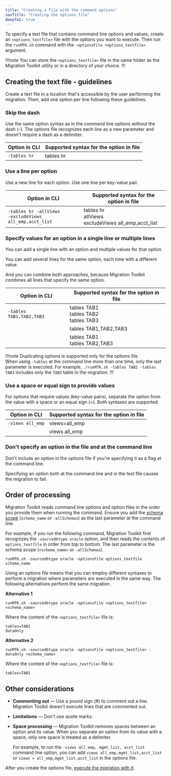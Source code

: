 ```yaml
---
title: "Creating a file with the command options"
navTitle: "Creating the options file"
deepToC: true
---
```


To specify a text file that contains command line options and values, create an `<options_textfile>` file with the options you want to execute. Then run the `runMTK.sh` command with the `-optionsFile <options_textfile>` argument.

!!!note
   You can store the `<options_textfile>` file in the same folder as the Migration Toolkit utility or in a directory of your choice.
!!!

## Creating the text file - guidelines

Create a text file in a location that's accessible by the user performing the migration. Then, add one option per line following these guidelines.

### Skip the dash

Use the same option syntax as in the command line options without the dash (-). The options file recognizes each line as a new parameter and doesn't require a dash as a delimiter.

| Option in CLI  | Supported syntax for the option in file |
|----------------|-----------------------------------------|
| `-tables hr`   | tables hr                               |

### Use a line per option

Use a new line for each option. Use one line per key-value pair.

| Option in CLI                                                  | Supported syntax for the option in file                       |
|----------------------------------------------------------------|---------------------------------------------------------------|
| `-tables hr -allViews` <br/> `-excludeViews all_emp,acct_list` | tables hr <br/> allViews <br/> excludeViews all_emp,acct_list |

### Specify values for an option in a single line or multiple lines

You can add a single line with an option and multiple values for that option.

You can add several lines for the same option, each time with a different value.

And you can combine both approaches, because Migration Toolkit combines all lines that specify the same option.

| Option in CLI            | Supported syntax for the option in file         |
|--------------------------|-------------------------------------------------|
| `-tables TAB1,TAB2,TAB3` | tables TAB1 <br/> tables TAB2 <br/> tables TAB3 |
|                          | tables TAB1,TAB2,TAB3                           |
|                          | tables TAB1 <br/> tables TAB2,TAB3              |

!!!note
   Duplicating options is supported only for the options file. <br/>
   When using `-tables` at the command line more than one time, only the last parameter is executed. For example, `./runMTK.sh -tables TAB2 -tables TAB3` includes only the `TAB3` table in the migration.
!!!

### Use a space or equal sign to provide values

For options that require values (key-value pairs), separate the option from the value with a space or an equal sign (=). Both syntaxes are supported.

| Option in CLI    | Supported syntax for the option in file |
|------------------|-----------------------------------------|
| `-views all_emp` | views=all_emp                           |
|                  | views all_emp                           |

### Don't specify an option in the file and at the command line

Don't include an option in the options file if you're specifying it as a flag at the command line.

Specifying an option both at the command line and in the text file causes the migration to fail.

## Order of processing

Migration Toolkit reads command line options and option files in the order you provide them when running the command. Ensure you add the [schema scope](executing_migration_with_txt/#provide-the-scope-for-the-schema-migration) (`schema_name` or `-allSchemas`) as the last parameter at the command line.

For example, if you run the following command, Migration Toolkit first recognizes the `-sourcedbtype oracle` option, and then reads the contents of `options_textfile` in order from top to bottom. The last parameter is the schema scope (`<schema_name>` or `-allSchemas`).

```shell
runMTK.sh -sourcedbtype oracle -optionsFile options_textfile schema_name
```

Using an options file means that you can employ different syntaxes to perform a migration where parameters are executed in the same way. The following alternatives perform the same migration.

**Alternative 1**

```shell
runMTK.sh -sourcedbtype oracle -optionsFile <options_textfile> <schema_name>
```

Where the content of the `<options_textfile>` file is:

```
tables=TAB1
dataOnly
```

**Alternative 2**

```shell
runMTK.sh -sourcedbtype oracle -optionsFile <options_textfile> -dataOnly <schema_name>
```

Where the content of the `<options_textfile>` file is:

```
tables=TAB1
```

## Other considerations

-   **Commenting out** &mdash; Use a pound sign (#) to comment out a line. Migration Toolkit doesn't execute lines that are commented out.

-   **Limitations** &mdash; Don't use quote marks.

-   **Space processing** &mdash; Migration Toolkit removes spaces between an option and its value. When you separate an option from its value with a space, only one space is treated as a delimiter.

    For example, to run the `-views all_emp, mgmt_list, acct_list` command line option, you can add `views all_emp,mgmt_list,acct_list` or `views = all_emp,mgmt_list,acct_list` in the options file.

After you create the options file, [execute the migration with it](executing_migration_with_txt).
